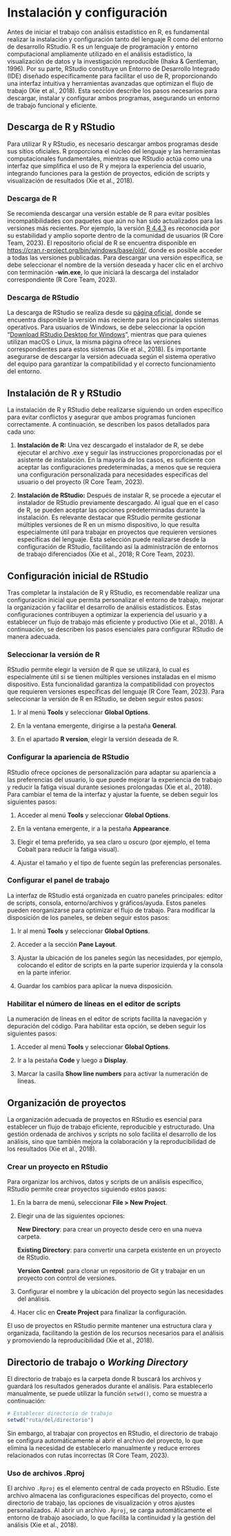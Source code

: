 # Instalación y configuración

Antes de iniciar el trabajo con análisis estadístico en R, es fundamental realizar la instalación y configuración tanto del lenguaje R como del entorno de desarrollo RStudio. R es un lenguaje de programación y entorno computacional ampliamente utilizado en el análisis estadístico, la visualización de datos y la investigación reproducible (Ihaka & Gentleman, 1996). Por su parte, RStudio constituye un Entorno de Desarrollo Integrado (IDE) diseñado específicamente para facilitar el uso de R, proporcionando una interfaz intuitiva y herramientas avanzadas que optimizan el flujo de trabajo (Xie et al., 2018). Esta sección describe los pasos necesarios para descargar, instalar y configurar ambos programas, asegurando un entorno de trabajo funcional y eficiente.

## Descarga de R y RStudio

Para utilizar R y RStudio, es necesario descargar ambos programas desde sus sitios oficiales. R proporciona el núcleo del lenguaje y las herramientas computacionales fundamentales, mientras que RStudio actúa como una interfaz que simplifica el uso de R y mejora la experiencia del usuario, integrando funciones para la gestión de proyectos, edición de scripts y visualización de resultados (Xie et al., 2018).

### Descarga de R

Se recomienda descargar una versión estable de R para evitar posibles incompatibilidades con paquetes que aún no han sido actualizados para las versiones más recientes. Por ejemplo, la versión [R 4.4.3](https://cran.r-project.org/bin/windows/base/old/4.4.3/R-4.4.3-win.exe) es reconocida por su estabilidad y amplio soporte dentro de la comunidad de usuarios (R Core Team, 2023). El repositorio oficial de R se encuentra disponible en <https://cran.r-project.org/bin/windows/base/old/>, donde es posible acceder a todas las versiones publicadas. Para descargar una versión específica, se debe seleccionar el nombre de la versión deseada y hacer clic en el archivo con terminación -**win.exe**, lo que iniciará la descarga del instalador correspondiente (R Core Team, 2023).

### Descarga de RStudio

La descarga de RStudio se realiza desde su [página oficial](https://posit.co/download/rstudio-desktop/), donde se encuentra disponible la versión más reciente para los principales sistemas operativos. Para usuarios de Windows, se debe seleccionar la opción “[Download RStudio Desktop for Windows](https://download1.rstudio.org/electron/windows/RStudio-2025.05.0-496.exe)”, mientras que para quienes utilizan macOS o Linux, la misma página ofrece las versiones correspondientes para estos sistemas (Xie et al., 2018). Es importante asegurarse de descargar la versión adecuada según el sistema operativo del equipo para garantizar la compatibilidad y el correcto funcionamiento del entorno.

## Instalación de R y RStudio

La instalación de R y RStudio debe realizarse siguiendo un orden específico para evitar conflictos y asegurar que ambos programas funcionen correctamente. A continuación, se describen los pasos detallados para cada uno:

1.  **Instalación de R:** Una vez descargado el instalador de R, se debe ejecutar el archivo .exe y seguir las instrucciones proporcionadas por el asistente de instalación. En la mayoría de los casos, es suficiente con aceptar las configuraciones predeterminadas, a menos que se requiera una configuración personalizada para necesidades específicas del usuario o del proyecto (R Core Team, 2023).

2.  **Instalación de RStudio:** Después de instalar R, se procede a ejecutar el instalador de RStudio previamente descargado. Al igual que en el caso de R, se pueden aceptar las opciones predeterminadas durante la instalación. Es relevante destacar que RStudio permite gestionar múltiples versiones de R en un mismo dispositivo, lo que resulta especialmente útil para trabajar en proyectos que requieren versiones específicas del lenguaje. Esta selección puede realizarse desde la configuración de RStudio, facilitando así la administración de entornos de trabajo diferenciados (Xie et al., 2018; R Core Team, 2023).

## Configuración inicial de RStudio

Tras completar la instalación de R y RStudio, es recomendable realizar una configuración inicial que permita personalizar el entorno de trabajo, mejorar la organización y facilitar el desarrollo de análisis estadísticos. Estas configuraciones contribuyen a optimizar la experiencia del usuario y a establecer un flujo de trabajo más eficiente y productivo (Xie et al., 2018). A continuación, se describen los pasos esenciales para configurar RStudio de manera adecuada.

### Seleccionar la versión de R

RStudio permite elegir la versión de R que se utilizará, lo cual es especialmente útil si se tienen múltiples versiones instaladas en el mismo dispositivo. Esta funcionalidad garantiza la compatibilidad con proyectos que requieren versiones específicas del lenguaje (R Core Team, 2023). Para seleccionar la versión de R en RStudio, se deben seguir estos pasos:

1.  Ir al menú **Tools** y seleccionar **Global Options**.

2.  En la ventana emergente, dirigirse a la pestaña **General**.

3.  En el apartado **R version**, elegir la versión deseada de R.

### Configurar la apariencia de RStudio

RStudio ofrece opciones de personalización para adaptar su apariencia a las preferencias del usuario, lo que puede mejorar la experiencia de trabajo y reducir la fatiga visual durante sesiones prolongadas (Xie et al., 2018). Para cambiar el tema de la interfaz y ajustar la fuente, se deben seguir los siguientes pasos:

1.  Acceder al menú **Tools** y seleccionar **Global Options**.

2.  En la ventana emergente, ir a la pestaña **Appearance**.

3.  Elegir el tema preferido, ya sea claro u oscuro (por ejemplo, el tema Cobalt para reducir la fatiga visual).

4.  Ajustar el tamaño y el tipo de fuente según las preferencias personales.

### Configurar el panel de trabajo

La interfaz de RStudio está organizada en cuatro paneles principales: editor de scripts, consola, entorno/archivos y gráficos/ayuda. Estos paneles pueden reorganizarse para optimizar el flujo de trabajo. Para modificar la disposición de los paneles, se deben seguir estos pasos:

1.  Ir al menú **Tools** y seleccionar **Global Options**.

2.  Acceder a la sección **Pane Layout**.

3.  Ajustar la ubicación de los paneles según las necesidades, por ejemplo, colocando el editor de scripts en la parte superior izquierda y la consola en la parte inferior.

4.  Guardar los cambios para aplicar la nueva disposición.

### Habilitar el número de líneas en el editor de scripts

La numeración de líneas en el editor de scripts facilita la navegación y depuración del código. Para habilitar esta opción, se deben seguir los siguientes pasos:

1.  Acceder al menú **Tools** y seleccionar **Global Options**.

2.  Ir a la pestaña **Code** y luego a **Display**.

3.  Marcar la casilla **Show line numbers** para activar la numeración de líneas.

## Organización de proyectos

La organización adecuada de proyectos en RStudio es esencial para establecer un flujo de trabajo eficiente, reproducible y estructurado. Una gestión ordenada de archivos y scripts no solo facilita el desarrollo de los análisis, sino que también mejora la colaboración y la reproducibilidad de los resultados (Xie et al., 2018).

### Crear un proyecto en RStudio

Para organizar los archivos, datos y scripts de un análisis específico, RStudio permite crear proyectos siguiendo estos pasos:

1.  En la barra de menú, seleccionar **File \> New Project**.

2.  Elegir una de las siguientes opciones:

    **New Directory**: para crear un proyecto desde cero en una nueva carpeta.

    **Existing Directory**: para convertir una carpeta existente en un proyecto de RStudio.

    **Version Control**: para clonar un repositorio de Git y trabajar en un proyecto con control de versiones.

3.  Configurar el nombre y la ubicación del proyecto según las necesidades del análisis.

4.  Hacer clic en **Create Project** para finalizar la configuración.

El uso de proyectos en RStudio permite mantener una estructura clara y organizada, facilitando la gestión de los recursos necesarios para el análisis y promoviendo la reproducibilidad (Xie et al., 2018).

## Directorio de trabajo o *Working Directory*

El directorio de trabajo es la carpeta donde R buscará los archivos y guardará los resultados generados durante el análisis. Para establecerlo manualmente, se puede utilizar la función `setwd()`, como se muestra a continuación:

```r
# Establecer directorio de trabajo
setwd("ruta/del/directorio")

```

Sin embargo, al trabajar con proyectos en RStudio, el directorio de trabajo se configura automáticamente al abrir el archivo del proyecto, lo que elimina la necesidad de establecerlo manualmente y reduce errores relacionados con rutas incorrectas (R Core Team, 2023).

### Uso de archivos .Rproj

El archivo `.Rproj` es el elemento central de cada proyecto en RStudio. Este archivo almacena las configuraciones específicas del proyecto, como el directorio de trabajo, las opciones de visualización y otros ajustes personalizados. Al abrir un archivo `.Rproj`, se carga automáticamente el entorno de trabajo asociado, lo que facilita la continuidad y la gestión del análisis (Xie et al., 2018).
